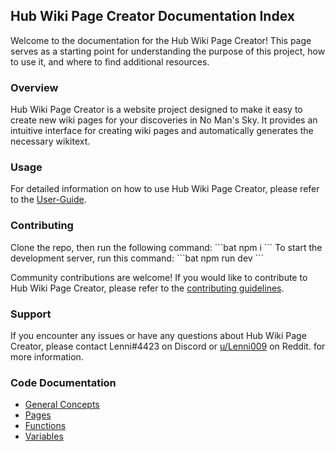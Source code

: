 ==Hub Wiki Page Creator Documentation Index==
Welcome to the documentation for the Hub Wiki Page Creator! This page serves as a starting point for understanding the purpose of this project, how to use it, and where to find additional resources.

===Overview===
Hub Wiki Page Creator is a website project designed to make it easy to create new wiki pages for your discoveries in No Man's Sky. It provides an intuitive interface for creating wiki pages and automatically generates the necessary wikitext. 

===Usage===
For detailed information on how to use Hub Wiki Page Creator, please refer to the [[User-Guide]].

===Contributing===
Clone the repo, then run the following command:
```bat
npm i
```
To start the development server, run this command:
```bat
npm run dev
```

Community contributions are welcome! If you would like to contribute to Hub Wiki Page Creator, please refer to the [https://github.com/example/hub-wiki-page-creator/blob/main/CONTRIBUTING.md contributing guidelines].

===Support===
If you encounter any issues or have any questions about Hub Wiki Page Creator, please contact Lenni#4423 on Discord or [https://www.reddit.com/user/Lenni009 u/Lenni009] on Reddit. for more information.

===Code Documentation===
* [[General Concepts]]
* [[Pages]]
* [[Functions]]
* [[Variables]]